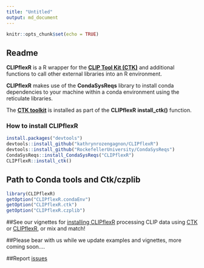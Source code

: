 ```yaml
---
title: "Untitled"
output: md_document
---
```


```r
knitr::opts_chunk$set(echo = TRUE)
```

## Readme

**CLIPflexR** is a R wrapper for the [**CLIP Tool Kit  (CTK)**](https://zhanglab.c2b2.columbia.edu/index.php/CTK_Documentation) and additional functions to call other external libraries into an R environment.

**CLIPflexR** makes use of the **CondaSysReqs** library to install conda dependencies to your machine within a conda environment using the reticulate libraries.

The [**CTK toolkit**](https://zhanglab.c2b2.columbia.edu/index.php/CTK_Documentation) is installed as part of the **CLIPflexR** **install_ctk()** function.

### How to install CLIPflexR
```r
install.packages("devtools")
devtools::install_github("kathrynrozengagnon/CLIPflexR")
devtools::install_github("RockefellerUniversity/CondaSysReqs")
CondaSysReqs::install_CondaSysReqs("CLIPflexR")
CLIPflexR::install_ctk()
```

## Path to Conda tools and Ctk/czplib

```r
library(CLIPflexR)
getOption("CLIPflexR.condaEnv")
getOption("CLIPflexR.ctk")
getOption("CLIPflexR.czplib")
```

##See our vignettes for [installing CLIPflexR](articles/installCliPR.html) processing CLIP data using [CTK](articles/StandardandBrdU_Processing_CTK.html) or [CLIPflexR](articles/Processing_to_matrix.html), or mix and match!

##Please bear with us while we update examples and vignettes, more coming soon....

##Report [issues](https://github.com/kathrynrozengagnon/CLIPflexR/issues)
